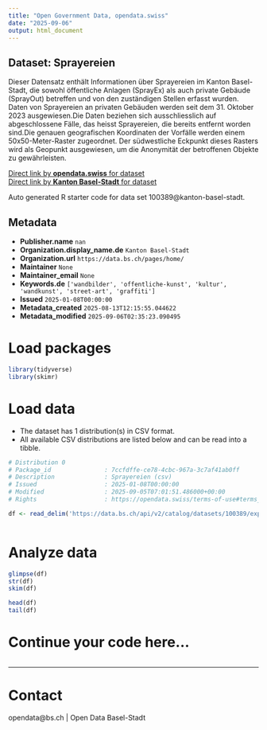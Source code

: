 ```yaml
---
title: "Open Government Data, opendata.swiss"
date: "2025-09-06"
output: html_document
---
```


## Dataset: Sprayereien

Dieser Datensatz enthält Informationen über Sprayereien im Kanton Basel-Stadt, die sowohl öffentliche Anlagen (SprayEx) als auch private Gebäude (SprayOut) betreffen und von den zuständigen Stellen erfasst wurden. Daten von Sprayereien an privaten Gebäuden werden seit dem 31. Oktober 2023 ausgewiesen.Die Daten beziehen sich ausschliesslich auf abgeschlossene Fälle, das heisst Sprayereien, die bereits entfernt worden sind.Die genauen geografischen Koordinaten der Vorfälle werden einem 50x50-Meter-Raster zugeordnet. Der südwestliche Eckpunkt dieses Rasters wird als Geopunkt ausgewiesen, um die Anonymität der betroffenen Objekte zu gewährleisten.

[Direct link by **opendata.swiss** for dataset](https://opendata.swiss/de/dataset/sprayereien)<br>
[Direct link by **Kanton Basel-Stadt** for dataset](https://data.bs.ch/explore/dataset/100389/)

Auto generated R starter code for data set 100389@kanton-basel-stadt.

## Metadata

- **Publisher.name** `nan`
- **Organization.display_name.de** `Kanton Basel-Stadt`
- **Organization.url** `https://data.bs.ch/pages/home/`
- **Maintainer** `None`
- **Maintainer_email** `None`
- **Keywords.de** `['wandbilder', 'offentliche-kunst', 'kultur', 'wandkunst', 'street-art', 'graffiti']`
- **Issued** `2025-01-08T00:00:00`
- **Metadata_created** `2025-08-13T12:15:55.044622`
- **Metadata_modified** `2025-09-06T02:35:23.090495`


# Load packages

```r

library(tidyverse)
library(skimr)

```

# Load data

-   The dataset has 1 distribution(s) in CSV format.
-   All available CSV distributions are listed below and can be read into a tibble.

```r

# Distribution 0
# Package_id               : 7ccfdffe-ce78-4cbc-967a-3c7af41ab0ff
# Description              : Sprayereien (csv)
# Issued                   : 2025-01-08T00:00:00
# Modified                 : 2025-09-05T07:01:51.486000+00:00
# Rights                   : https://opendata.swiss/terms-of-use#terms_open

df <- read_delim('https://data.bs.ch/api/v2/catalog/datasets/100389/exports/csv?use_labels=true')



```

# Analyze data

```r

glimpse(df)
str(df)
skim(df)

head(df)
tail(df)

```

# Continue your code here...

```r

```

------------------------------------------------------------------------

# Contact

opendata@bs.ch | Open Data Basel-Stadt
